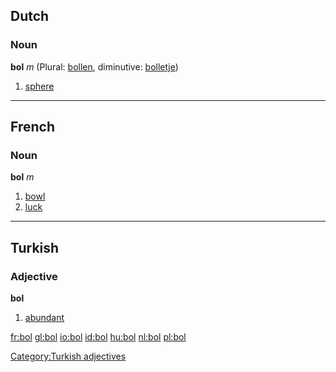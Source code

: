 ==Dutch==
===Noun===
'''bol''' ''m'' (Plural: [[bollen]], diminutive: [[bolletje]])

# [[sphere]]

----

==French==
===Noun===
'''bol''' ''m''

# [[bowl]]
# [[luck]]

----

==Turkish==
===Adjective===
'''bol'''

# [[abundant]]

[[Category:Turkish adjectives]]

[[fr:bol]]
[[gl:bol]]
[[io:bol]]
[[id:bol]]
[[hu:bol]]
[[nl:bol]]
[[pl:bol]]